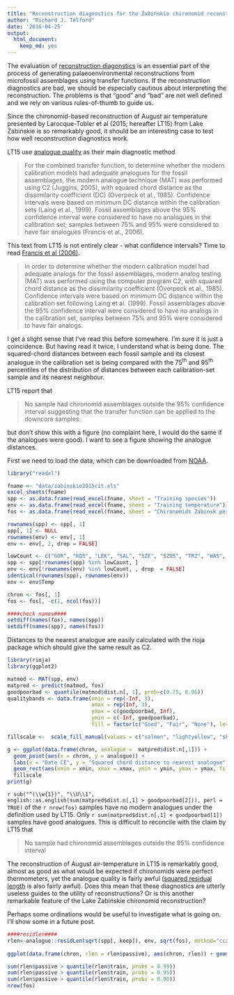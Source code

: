 ```yaml
---
title: "Reconstruction diagnostics for the Żabińskie chironomid reconstruction"
author: "Richard J. Telford"
date: '2016-04-25'
output:
  html_document:
    keep_md: yes
---
```


The evaluation of [reconstruction diagonstics](https://quantpalaeo.wordpress.com/2014/05/03/transfer-function-and-palaeoenvironmenal-reconstruction-diagnostics/) is an essential part of the process of generating palaeoenvironmental reconstructions from microfossil assemblages using transfer functions. If the reconstruction diagnostics are bad, we should be especially cautious about interpreting the reconstruction. The problems is that "good" and "bad" are not well defined and we rely on various rules-of-thumb to guide us.

Since the chironomid-based reconstruction of August air temperature presented by Larocque-Tobler et al (2015; hereafter LT15) from Lake Żabińskie is so remarkably good, it should be an interesting case to test how well reconstruction diagnostics work.

LT15 use [analogue quality](https://quantpalaeo.wordpress.com/2014/05/11/analogue-quality-reconstruction-quality/) as their main diagnostic method 

> For the combined transfer function, to determine whether the modern calibration models had adequate analogues for the fossil assemblages, the modern analogue technique (MAT) was performed using C2 (Juggins, 2005), with squared chord distance as the dissimilarity coefficient (DC) (Overpeck et al., 1985). Confidence intervals were based on minimum DC distance within the calibration sets (Laing et al., 1999). Fossil assemblages above the 95% confidence interval were considered to have no analogues in the calibration set; samples between 75% and 95% were considered to have fair analogues (Francis et al., 2006). 

This text from LT15 is not entirely clear - what confidence intervals? Time to read [Francis et al (2006)](http://www.sciencedirect.com/science/article/pii/S0031018206000277?np=y).

> In order to determine whether the modern calibration model had adequate analogs for the fossil assemblages, modern analog testing (MAT) was performed using the computer program C2, with squared chord distance as the dissimilarity coefficient (Overpeck et al., 1985). Confidence intervals were based on minimum DC distance within the calibration set following Laing et al. (1999). Fossil assemblages above the 95% confidence interval were considered to have no analogs in the calibration set, samples between 75% and 95% were considered to have fair analogs.

I get a slight sense that I've read this before somewhere. I'm sure it is just a coincidence. But having read it twice, I understand what is being done. The squared-chord distances between each fossil sample and its closest analogue in the calibration set is being compared with the 75^th^ and 95^th^ percentiles of the distribution of distances between each calibration-set sample and its nearest neighbour. 

LT15 report that 

> No sample had chironomid assemblages outside the 95% confidence interval suggesting that the transfer function can be applied to the downcore samples. 

but don't show this with a figure (no complaint here, I would do the same if the analogues were good). I want to see a figure showing the analogue distances.


First we need to load the data, which can be downloaded from [NOAA](https://www.ncdc.noaa.gov/cdo/f?p=519:1:0::::P1_STUDY_ID:19501).

```r
library("readxl")

fname <- "data/zabinskie2015cit.xls"
excel_sheets(fname)
spp <- as.data.frame(read_excel(fname, sheet = "Training species"))
env <- as.data.frame(read_excel(fname, sheet = "Training temperature"))
fos <- as.data.frame(read_excel(fname, sheet = "Chironomids Zabinsk percentages"))

rownames(spp) <- spp[, 1]
spp[, 1] <- NULL
rownames(env) <- env[, 1]
env <- env[, 2, drop = FALSE]

lowCount <- c("GOR", "KOS", "LEK", "SAL", "SZE", "SZOS", "TRZ", "WAS", "ZAB")
spp <- spp[!rownames(spp) %in% lowCount, ]
env <- env[!rownames(env) %in% lowCount, , drop  = FALSE]
identical(rownames(spp), rownames(env))
env <- env$Temp

chron <- fos[, 1]
fos <- fos[, -c(1, ncol(fos))]

####check names####
setdiff(names(fos), names(spp))
setdiff(names(spp), names(fos))

```

Distances to the nearest analogue are easily calculated with the rioja package which should give the same result as C2.

```r
library(rioja)
library(ggplot2)

matmod <- MAT(spp, env)
matpred <- predict(matmod, fos)
goodpoorbad <- quantile(matmod$dist.n[, 1], prob=c(0.75, 0.95))
qualitybands <- data.frame(xmin = rep(-Inf, 3), 
                           xmax = rep(Inf, 3), 
                           ymax = c(goodpoorbad, Inf), 
                           ymin = c(-Inf, goodpoorbad), 
                           fill = factor(c("Good", "Fair", "None"), levels = c("None", "Fair", "Good")))

fillscale <-  scale_fill_manual(values = c("salmon", "lightyellow", "skyblue"), name = "Analogue Quality")

g <- ggplot(data.frame(chron, analogue =  matpred$dist.n[,1])) + 
  geom_point(aes(x = chron, y = analogue)) + 
  labs(x = "Date CE", y = "Squared chord distance to nearest analogue") +
  geom_rect(aes(xmin = xmin, xmax = xmax, ymin = ymin, ymax = ymax, fill = fill), qualitybands, alpha = .5) + 
  fillscale
print(g)
```  

`r sub("^(\\w{1})", "\\U\\1", english::as.english(sum(matpred$dist.n[,1] > goodpoorbad[2])), perl = TRUE)` of the `r nrow(fos)` samples have no modern analogues under the definition used by LT15. Only `r sum(matpred$dist.n[,1] < goodpoorbad[1])` samples have good analogues. This is difficult to reconcile with the claim by LT15 that 

> No sample had chironomid assemblages outside the 95% confidence interval 

The reconstruction of August air-temperature in LT15 is remarkably good, almost as good as what would be expected if chironomids were perfect thermometers, yet the analogue quality is fairly awful ([squared residual length](https://quantpalaeo.wordpress.com/2014/05/17/beyond-nearest-analogue-distance/) is also fairly awful). Does this mean that these diagnostics are utterly useless guides to the utility of reconstructions? Or is this another remarkable feature of the Lake Żabińskie chironomid reconstruction?

Perhaps some ordinations would be useful to investigate what is going on. I'll show some in a future post.



```r
####residlen####
rlen<-analogue::residLen(sqrt(spp[, keep]), env, sqrt(fos), method="cca")
  
ggplot(data.frame(chron, rlen = rlen$passive), aes(chron, rlen)) + geom_point() + geom_hline(yintercept = quantile(rlen$train, probs = c(0.5, 0.9, 0.95, 0.99)), colour = c("blue", "orange", "red", "red"), linetype = c(1, 1, 1, 2))

sum(rlen$passive > quantile(rlen$train, probs = 0.99))
sum(rlen$passive > quantile(rlen$train, probs = 0.95))
sum(rlen$passive > quantile(rlen$train, probs = 0.90))
nrow(fos)
```
